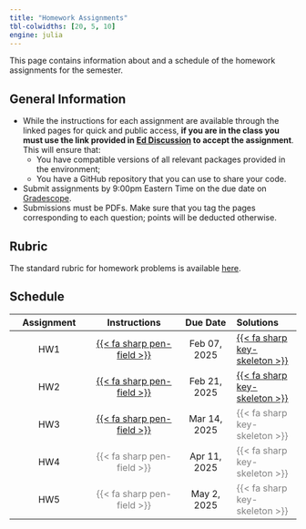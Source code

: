 ```yaml
---
title: "Homework Assignments"
tbl-colwidths: [20, 5, 10]
engine: julia
---
```


This page contains information about and a schedule of the homework assignments for the semester.

## General Information

-  While the instructions for each assignment are available through the linked pages for quick and public access, **if you are in the class you must use the link provided in [Ed Discussion](http://us.edstem.org) to accept the assignment**. This will ensure that:
    - You have compatible versions of all relevant packages provided in the environment;
    - You have a GitHub repository that you can use to share your code.
- Submit assignments by 9:00pm Eastern Time on the due date on [Gradescope](https://gradescope.com).
- Submissions must be PDFs. Make sure that you tag the pages corresponding to each question; points will be deducted otherwise.

## Rubric

The standard rubric for homework problems is available [here](rubrics/standard.qmd).

## Schedule

| Assignment | Instructions | Due Date | Solutions |
|:----------:|:------------:|:------:|:---------|
| HW1 | [{{< fa sharp pen-field >}}](hw/hw01/hw01.qmd) | Feb 07, 2025 | [{{< fa sharp key-skeleton >}}](solutions/hw/hw01/hw01.qmd) |
| HW2 | [{{< fa sharp pen-field >}}](hw/hw02/hw02.qmd) | Feb 21, 2025 | [{{< fa sharp key-skeleton >}}](solutions/hw/hw02/hw02.qmd) |
| HW3 | [{{< fa sharp pen-field >}}](hw/hw03/hw03.qmd) | Mar 14, 2025 | [{{< fa sharp key-skeleton >}}]{style="color:grey"} |
| HW4 | [{{< fa sharp pen-field >}}]{style="color:grey"} | Apr 11, 2025 | [{{< fa sharp key-skeleton >}}]{style="color:grey"} |
| HW5 | [{{< fa sharp pen-field >}}]{style="color:grey"} | May 2, 2025 | [{{< fa sharp key-skeleton >}}]{style="color:grey"} |
